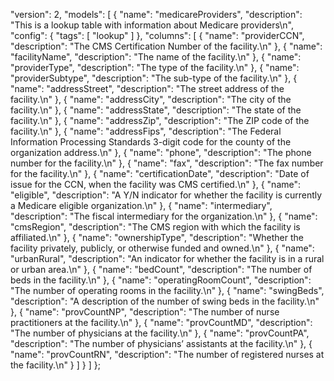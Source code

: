   "version": 2,
  "models": [
    {
      "name": "medicareProviders",
      "description": "This is a lookup table with information about Medicare providers\n",
      "config": {
        "tags": [
          "lookup"
        ]
      },
      "columns": [
        {
          "name": "providerCCN",
          "description": "The CMS Certification Number of the facility.\n"
        },
        {
          "name": "facilityName",
          "description": "The name of the facility.\n"
        },
        {
          "name": "providerType",
          "description": "The type of the facility.\n"
        },
        {
          "name": "providerSubtype",
          "description": "The sub-type of the facility.\n"
        },
        {
          "name": "addressStreet",
          "description": "The street address of the facility.\n"
        },
        {
          "name": "addressCity",
          "description": "The city of the facility.\n"
        },
        {
          "name": "addressState",
          "description": "The state of the facility.\n"
        },
        {
          "name": "addressZip",
          "description": "The ZIP code of the facility.\n"
        },
        {
          "name": "addressFips",
          "description": "The Federal Information Processing Standards 3-digit code for the county of the organization address.\n"
        },
        {
          "name": "phone",
          "description": "The phone number for the facility.\n"
        },
        {
          "name": "fax",
          "description": "The fax number for the facility.\n"
        },
        {
          "name": "certificationDate",
          "description": "Date of issue for the CCN, when the facility was CMS certified.\n"
        },
        {
          "name": "eligible",
          "description": "A Y/N indicator for whether the facility is currently a Medicare eligible organization.\n"
        },
        {
          "name": "intermediary",
          "description": "The fiscal intermediary for the organization.\n"
        },
        {
          "name": "cmsRegion",
          "description": "The CMS region with which the facility is affiliated.\n"
        },
        {
          "name": "ownershipType",
          "description": "Whether the facility privately, publicly, or otherwise funded and owned.\n"
        },
        {
          "name": "urbanRural",
          "description": "An indicator for whether the facility is in a rural or urban area.\n"
        },
        {
          "name": "bedCount",
          "description": "The number of beds in the facility.\n"
        },
        {
          "name": "operatingRoomCount",
          "description": "The number of operating rooms in the facility.\n"
        },
        {
          "name": "swingBeds",
          "description": "A description of the number of swing beds in the facility.\n"
        },
        {
          "name": "provCountNP",
          "description": "The number of nurse practitioners at the facility.\n"
        },
        {
          "name": "provCountMD",
          "description": "The number of physicians at the facility.\n"
        },
        {
          "name": "provCountPA",
          "description": "The number of physicians’ assistants at the facility.\n"
        },
        {
          "name": "provCountRN",
          "description": "The number of registered nurses at the facility.\n"
        }
      ]
    }
  ]
};
